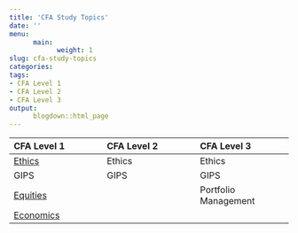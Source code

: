 ```yaml
---
title: 'CFA Study Topics'
date: ''
menu:
      main:
            weight: 1
slug: cfa-study-topics
categories:
tags:
- CFA Level 1
- CFA Level 2
- CFA Level 3
output:
      blogdown::html_page
---
```



| CFA Level 1 | CFA Level 2 | CFA Level 3 |
|:----------- |:----------- |:----------- |
| [Ethics](/post/cfa-level-1-ethical-and-professional-standards) | Ethics | Ethics |
| GIPS | GIPS | GIPS  | 
| [Equities](/post/cfa-level-1-equities) |  | Portfolio Management |
| [Economics](/post/cfa-level-1-economics) |  |  |





